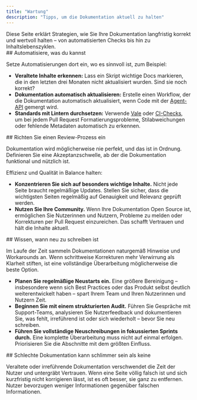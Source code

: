 ```yaml
---
title: "Wartung"
description: "Tipps, um die Dokumentation aktuell zu halten"
---
```


<Tip>
  Diese Seite erklärt Strategien, wie Sie Ihre Dokumentation langfristig korrekt und wertvoll halten – von automatisierten Checks bis hin zu Inhaltslebenszyklen.
</Tip>

<div id="automate-what-you-can">
  ## Automatisiere, was du kannst
</div>

Setze Automatisierungen dort ein, wo es sinnvoll ist, zum Beispiel:

* **Veraltete Inhalte erkennen:** Lass ein Skript wichtige Docs markieren, die in den letzten drei Monaten nicht aktualisiert wurden. Sind sie noch korrekt?
* **Dokumentation automatisch aktualisieren:** Erstelle einen Workflow, der die Dokumentation automatisch aktualisiert, wenn Code mit der [Agent-API](/de/guides/automate-agent) gemergt wird.
* **Standards mit Lintern durchsetzen:** Verwende [Vale](http://Vale.sh) oder [CI-Checks](/de/deploy/ci), um bei jedem Pull Request Formatierungsprobleme, Stilabweichungen oder fehlende Metadaten automatisch zu erkennen.

<div id="set-up-a-review-process">
  ## Richten Sie einen Review-Prozess ein
</div>

Dokumentation wird möglicherweise nie perfekt, und das ist in Ordnung. Definieren Sie eine Akzeptanzschwelle, ab der die Dokumentation funktional und nützlich ist.

Effizienz und Qualität in Balance halten:

* **Konzentrieren Sie sich auf besonders wichtige Inhalte.** Nicht jede Seite braucht regelmäßige Updates. Stellen Sie sicher, dass die wichtigsten Seiten regelmäßig auf Genauigkeit und Relevanz geprüft werden.
* **Nutzen Sie Ihre Community.** Wenn Ihre Dokumentation Open Source ist, ermöglichen Sie Nutzerinnen und Nutzern, Probleme zu melden oder Korrekturen per Pull Request einzureichen. Das schafft Vertrauen und hält die Inhalte aktuell.

<div id="know-when-to-rewrite">
  ## Wissen, wann neu zu schreiben ist
</div>

Im Laufe der Zeit sammeln Dokumentationen naturgemäß Hinweise und Workarounds an. Wenn schrittweise Korrekturen mehr Verwirrung als Klarheit stiften, ist eine vollständige Überarbeitung möglicherweise die beste Option.

* **Planen Sie regelmäßige Neustarts ein.** Eine größere Bereinigung – insbesondere wenn sich Best Practices oder das Produkt selbst deutlich weiterentwickelt haben – spart Ihrem Team und Ihren Nutzerinnen und Nutzern Zeit.
* **Beginnen Sie mit einem strukturierten Audit.** Führen Sie Gespräche mit Support-Teams, analysieren Sie Nutzerfeedback und dokumentieren Sie, was fehlt, irreführend ist oder sich wiederholt – bevor Sie neu schreiben.
* **Führen Sie vollständige Neuschreibungen in fokussierten Sprints durch.** Eine komplette Überarbeitung muss nicht auf einmal erfolgen. Priorisieren Sie die Abschnitte mit dem größten Einfluss.

<div id="wrong-docs-can-be-worse-than-no-docs">
  ## Schlechte Dokumentation kann schlimmer sein als keine
</div>

Veraltete oder irreführende Dokumentation verschwendet die Zeit der Nutzer und untergräbt Vertrauen. Wenn eine Seite völlig falsch ist und sich kurzfristig nicht korrigieren lässt, ist es oft besser, sie ganz zu entfernen. Nutzer bevorzugen weniger Informationen gegenüber falschen Informationen.